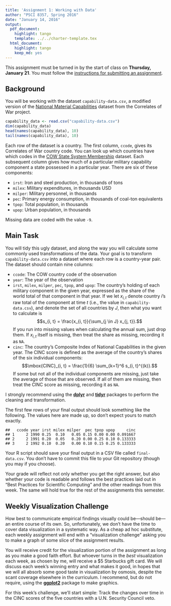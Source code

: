 ```yaml
---
title: 'Assignment 1: Working with Data'
author: "PSCI 8357, Spring 2016"
date: "January 14, 2016"
output:
  pdf_document:
    highlight: tango
    template: ../../charter-template.tex
  html_document:
    highlight: tango
    keep_md: yes
---
```



This assignment must be turned in by the start of class on **Thursday, January 21**.  You must follow the [instructions for submitting an assignment](http://bkenkel.com/psci8357/submission-instructions.pdf).


## Background

You will be working with the dataset `capability-data.csv`, a modified version of the [National Material Capabilities](http://cow.dss.ucdavis.edu/data-sets/national-material-capabilities/national-material-capabilities-v4-0) dataset from the Correlates of War project.

```r
capability_data <- read.csv("capability-data.csv")
dim(capability_data)
head(names(capability_data), 10)
tail(names(capability_data), 10)
```

Each row of the dataset is a country.  The first column, `ccode`, gives its Correlates of War country code.  You can look up which countries have which codes in the [COW State System Membership](http://cow.dss.ucdavis.edu/data-sets/state-system-membership) dataset.  Each subsequent column gives how much of a particular military capability component a state possessed in a particular year.  There are six of these components:

* `irst`: Iron and steel production, in thousands of tons
* `milex`: Military expenditures, in thousands USD
* `milper`: Military personnel, in thousands
* `pec`: Primary energy consumption, in thousands of coal-ton equivalents
* `tpop`: Total population, in thousands
* `upop`: Urban population, in thousands

Missing data are coded with the value `-9`.


## Main Task

You will tidy this ugly dataset, and along the way you will calculate some commonly used transformations of the data.  Your goal is to transform `capability-data.csv` into a dataset where each row is a country-year pair.  The dataset should contain nine columns:

* `ccode`: The COW country code of the observation
* `year`: The year of the observation
* `irst`, `milex`, `milper`, `pec`, `tpop`, and `upop`: The country's holding of each military component in the given year, expressed as the share of the world total of that component in that year.  If we let $x_{i, t}$ denote country $i$'s raw total of the component at time $t$ (i.e., the value in `capability-data.csv`), and denote the set of all countries by $J$, then what you want to calculate is $$s_{i, t} = \frac{x_{i, t}}{\sum_{j \in J} x_{j, t}}.$$  If you run into missing values when calculating the annual sum, just drop them.  If $x_{i, t}$ itself is missing, then treat the share as missing, recording it as `NA`.
* `cinc`: The country's Composite Index of National Capabilities in the given year.  The CINC score is defined as the average of the country's shares of the six individual components: $$\mbox{CINC}_{i, t} = \frac{1}{6} \sum_{k=1}^6 s_{i, t}^{(k)}.$$  If some but not all of the individual components are missing, just take the average of those that are observed.  If all of them are missing, then treat the CINC score as missing, recording it as `NA`.

I strongly recommend using the [**dplyr**](https://cran.r-project.org/package=dplyr) and [**tidyr**](https://cran.r-project.org/package=tidyr) packages to perform the cleaning and transformation.

The first few rows of your final output should look something like the following.  The values here are made up, so don't expect yours to match exactly.

```
##   ccode year irst milex milper  pec tpop upop     cinc
## 1     2 1990 0.25  0.10   0.05 0.15 0.00 0.00 0.091667
## 2     2 1991 0.20  0.05   0.20 0.00 0.25 0.10 0.133333
## 3     2 1992 0.10  0.20   0.00 0.10 0.15 0.25 0.133333
```

Your R script should save your final output in a CSV file called `final-data.csv`.  You don't have to commit this file to your Git repository (though you may if you choose).

Your grade will reflect not only whether you get the right answer, but also whether your code is readable and follows the best practices laid out in "Best Practices for Scientific Computing" and the other readings from this week.  The same will hold true for the rest of the assignments this semester.


## Weekly Visualization Challenge

How best to communicate empirical findings visually could be---should be---an entire course of its own.  So, unfortunately, we don't have the time to cover data visualization in a systematic way.  As a cheap ad hoc substitute, each weekly assignment will end with a "visualization challenge" asking you to make a graph of some slice of the assignment results.

You will receive credit for the visualization portion of the assignment as long as you make a good faith effort.  But whoever turns in the *best* visualization each week, as chosen by me, will receive a $5 Starbucks gift card.  We will discuss each week's winning entry and what makes it good, in hopes that we will all absorb some good taste in visualization by osmosis, despite the scant coverage elsewhere in the curriculum.  I recommend, but do not require, using the [**ggplot2**](https://cran.r-project.org/package=ggplot2) package to make graphics.

For this week's challenge, we'll start simple: Track the changes over time in the CINC scores of the five countries with a U.N. Security Council veto.
